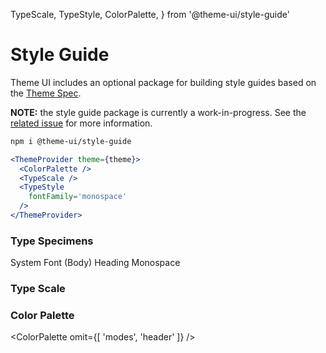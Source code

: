   TypeScale,
  TypeStyle,
  ColorPalette,
} from '@theme-ui/style-guide'


# Style Guide

Theme UI includes an optional package for building style guides based on the [Theme Spec](/theme-spec).

**NOTE:** the style guide package is currently a work-in-progress. See the [related issue](https://github.com/system-ui/theme-ui/issues/59) for more information.

```sh
npm i @theme-ui/style-guide
```

```jsx
<ThemeProvider theme={theme}>
  <ColorPalette />
  <TypeScale />
  <TypeStyle
    fontFamily='monospace'
  />
</ThemeProvider>
```

### Type Specimens

<TypeStyle fontSize={7}>
  System Font (Body)
</TypeStyle>
<TypeStyle
  fontFamily='heading'
  fontWeight='heading'
  lineHeight='heading'
  fontSize={7}>
  Heading
</TypeStyle>
<TypeStyle
  fontFamily='monospace'
  fontSize={7}>
  Monospace
</TypeStyle>

### Type Scale

<TypeScale
  fontWeight='heading'
/>

### Color Palette

<ColorPalette
  omit={[ 'modes', 'header' ]}
/>


